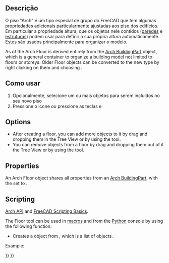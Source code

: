 <languages/>

<div class="mw-translate-fuzzy">
{{docnav/pt|[[Arch_Rebar|Rebar]]|[[Arch_BuildingPart|Building Part]]|[[Arch_Workbench|Arch]]|IconL=Arch_Rebar.svg |IconC=Workbench_Arch.svg |IconR=Arch_BuildingPart.svg}}
</div>

{{VeryImportantMessage|THIS COMMAND IS PART OF THE INTEGRATED [[BIM_Workbench|BIM WORKBENCH]] IN V1.0<br>
This page has been updated for that version.}}

<div class="mw-translate-fuzzy">
{{GuiCommand/pt|Name=Arch Floor|Name/pt=Arch Floor|Workbenches=[[Arch_Workbench/pt|Arch]]|MenuLocation=Arch → Floor|Shortcut=F L|SeeAlso=[[Arch Building/pt|Arch Building]], [[Arch Site/pt|Arch Site]]}}
</div>

<span id="Description"></span>
==Descrição==

<div class="mw-translate-fuzzy">
O piso  "Arch" é um tipo especial de grupo do FreeCAD que tem algumas propriedades adicionais particularmente ajustadas aos piso dos edifícios. Em particular a propriedade altura, que os objetos nele contidos ([[Arch Wall|paredes]] e [[Arch Structure|estruturas]]) podem usar para definir a sua própria altura automaticamente. Estes são usados principalmente para organizar o modelo.
</div>

As of {{VersionPlus|0.18}} the Arch Floor is derived entirely from the [[Arch_BuildingPart|Arch BuildingPart]] object, which is a general container to organize a building model not limited to floors or storeys. Older Floor objects can be converted to the new type by right clicking on them and choosing {{incode|Convert to BuildingPart}}.

<span id="Usage"></span>
==Como usar==

<div class="mw-translate-fuzzy">
# Opcionalmente, selecione um ou mais objetos para serem incluídos no seu novo piso
# Pressione o icone  {{KEY|[[Image:Arch Floor.png|16px]]  '''Piso Arch'''}} ou pressione as teclas {{KEY|F}} e {{KEY|L}}
</div>

==Options==

* After creating a floor, you can add more objects to it by drag and dropping them in the Tree View or by using the {{Button|[[Image:Arch Add.svg|16px]] [[Arch Add|Arch Add]]}} tool.
* You can remove objects from a floor by drag and dropping them out of it the Tree View or by using the {{Button|[[Image:Arch Remove.svg|16px]] [[Arch Remove|Arch Remove]]}} tool.

==Properties==

An Arch Floor object shares all properties from an [[Arch BuildingPart|Arch BuildingPart]], with the {{PropertyData|Ifc Type}} set to {{incode|"Building Storey"}}.

==Scripting==

{{Emphasis|See also:}} [[Arch_API|Arch API]] and [[FreeCAD_Scripting_Basics|FreeCAD Scripting Basics]].

The Floor tool can be used in [[Macros|macros]] and from the [[Python|Python]] console by using the following function:

{{Code|code=
Floor = makeFloor(objectslist=None, baseobj=None, name="Floor")
}}

* Creates a {{incode|Floor}} object from {{incode|objectslist}}, which is a list of objects.

Example:

{{Code|code=
import FreeCAD, Draft, Arch

p1 = FreeCAD.Vector(0, 0, 0)
p2 = FreeCAD.Vector(2000, 0, 0)
baseline = Draft.makeLine(p1, p2)
baseline2 = Draft.makeLine(p1, -1*p2)

Wall1 = Arch.makeWall(baseline, length=None, width=150, height=2000)
Wall2 = Arch.makeWall(baseline2, length=None, width=150, height=1800)
FreeCAD.ActiveDocument.recompute()

Floor = Arch.makeFloor([Wall1, Wall2])

Building = Arch.makeBuilding([Floor])
Site = Arch.makeSite(Building)
FreeCAD.ActiveDocument.recompute() 
}}


<div class="mw-translate-fuzzy">
{{docnav/pt|[[Arch_Rebar|Rebar]]|[[Arch_BuildingPart|Building Part]]|[[Arch_Workbench/pt|Arch]]|IconL=Arch_Rebar.svg |IconC=Workbench_Arch.svg |IconR=Arch_BuildingPart.svg}}
</div>

{{BIM_Tools_navi{{#translation:}}}}
{{Userdocnavi{{#translation:}}}}